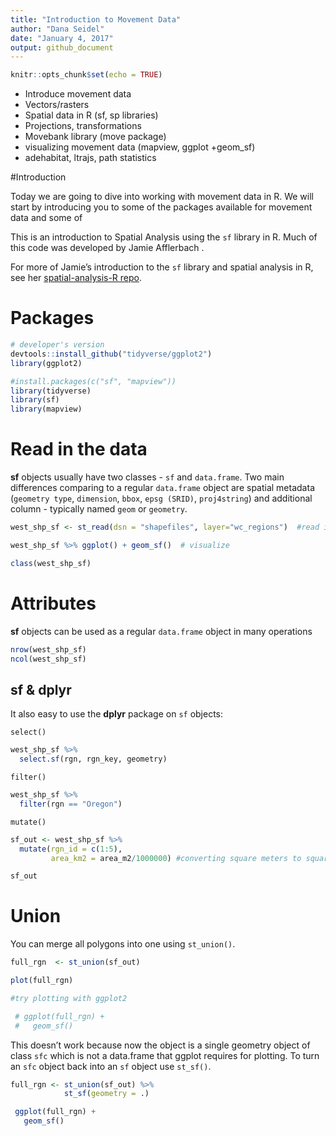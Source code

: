 ```yaml
---
title: "Introduction to Movement Data"
author: "Dana Seidel"
date: "January 4, 2017"
output: github_document
---
```


```r
knitr::opts_chunk$set(echo = TRUE)
```

- Introduce movement data
- Vectors/rasters
- Spatial data in R (sf, sp libraries)
- Projections, transformations
- Movebank library (move package)
- visualizing movement data (mapview, ggplot +geom_sf)
- adehabitat, ltrajs, path statistics

#Introduction

Today we are going to dive into working with movement data in R. We will start by
introducing you to some of the packages available for movement data and some of 


This is an introduction to Spatial Analysis using the `sf` library in R.
Much of this code was developed by Jamie Afflerbach . 

For more of Jamie's introduction to the `sf` library and 
spatial analysis in R, see her 
[spatial-analysis-R repo](https://github.com/jafflerbach/spatial-analysis-R). 

# Packages

```r
# developer's version
devtools::install_github("tidyverse/ggplot2") 
library(ggplot2)

#install.packages(c("sf", "mapview"))
library(tidyverse)
library(sf)
library(mapview)
```


# Read in the data
**sf** objects usually have two classes - `sf` and `data.frame`.
Two main differences comparing to a regular `data.frame` object are 
spatial metadata (`geometry type`, `dimension`, `bbox`, `epsg (SRID)`, 
`proj4string`) and additional column - typically named `geom` or `geometry`.


```r
west_shp_sf <- st_read(dsn = "shapefiles", layer="wc_regions")  #read in

west_shp_sf %>% ggplot() + geom_sf()  # visualize

class(west_shp_sf)
```

# Attributes
**sf** objects can be used as a regular `data.frame` object in many operations

```r
nrow(west_shp_sf)
ncol(west_shp_sf)
```


## sf & dplyr

It also easy to use the **dplyr** package on `sf` objects:

`select()`

```r

west_shp_sf %>%
  select.sf(rgn, rgn_key, geometry)

```

`filter()`

```r

west_shp_sf %>%
  filter(rgn == "Oregon")

```

`mutate()`

```r

sf_out <- west_shp_sf %>%
  mutate(rgn_id = c(1:5),
         area_km2 = area_m2/1000000) #converting square meters to square kilometers

sf_out
```

# Union

You can merge all polygons into one using `st_union()`.
```r

full_rgn  <- st_union(sf_out)

plot(full_rgn)

#try plotting with ggplot2

 # ggplot(full_rgn) +
 #   geom_sf()
```

This doesn't work because now the object is a single geometry object of class `sfc` which is not a data.frame that ggplot requires for plotting. To turn an `sfc` object back into an `sf` object use `st_sf()`.

```r

full_rgn <- st_union(sf_out) %>%
            st_sf(geometry = .)

 ggplot(full_rgn) +
   geom_sf()
```
